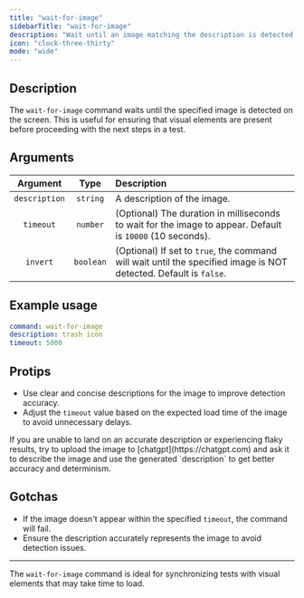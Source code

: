 ```yaml
---
title: "wait-for-image"
sidebarTitle: "wait-for-image"
description: "Wait until an image matching the description is detected on the screen."
icon: "clock-three-thirty"
mode: "wide"
---
```



<Replay />
<Example />

## Description

The `wait-for-image` command waits until the specified image is detected on the screen. This is useful for ensuring that visual elements are present before proceeding with the next steps in a test.

## Arguments

|   Argument    |   Type    | Description                                                                                                       |
| :-----------: | :-------: | :---------------------------------------------------------------------------------------------------------------- |
| `description` | `string`  | A description of the image.                                                                                       |
|   `timeout`   | `number`  | (Optional) The duration in milliseconds to wait for the image to appear. Default is `10000` (10 seconds).         |
|   `invert`    | `boolean` | (Optional) If set to `true`, the command will wait until the specified image is NOT detected. Default is `false`. |

## Example usage

```yaml
command: wait-for-image
description: trash icon
timeout: 5000
```

## Protips

- Use clear and concise descriptions for the image to improve detection accuracy.
- Adjust the `timeout` value based on the expected load time of the image to avoid unnecessary delays.

<Tip>
  If you are unable to land on an accurate description or experiencing flaky
  results, try to upload the image to [chatgpt](https://chatgpt.com) and ask it
  to describe the image and use the generated `description` to get better
  accuracy and determinism.
</Tip>

## Gotchas

- If the image doesn't appear within the specified `timeout`, the command will fail.
- Ensure the description accurately represents the image to avoid detection issues.

---

The `wait-for-image` command is ideal for synchronizing tests with visual elements that may take time to load.
